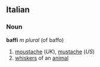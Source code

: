 ==Italian==
===Noun===
'''baffi''' ''m plural'' (of baffo)

#[[moustache]] (''UK''), [[mustache]] (''US'')
#[[whisker]]s of an [[animal]]